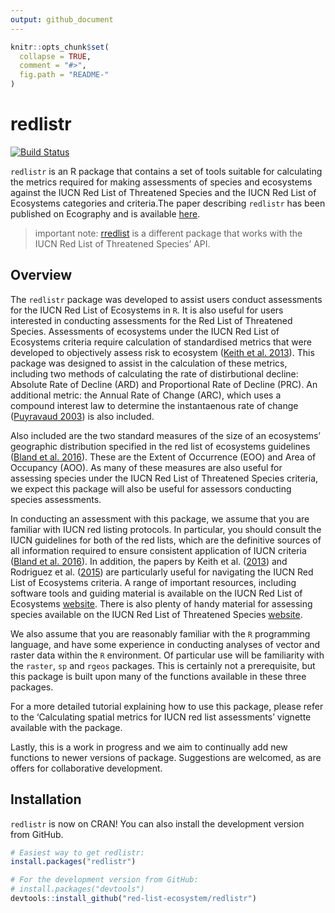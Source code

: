 ```yaml
---
output: github_document
---
```


<!-- README.md is generated from README.Rmd. Please edit that file -->

```r
knitr::opts_chunk$set(
  collapse = TRUE,
  comment = "#>",
  fig.path = "README-"
)
```

# redlistr

[![Build Status](https://travis-ci.org/red-list-ecosystem/redlistr.svg?branch=master)](https://travis-ci.org/red-list-ecosystem/redlistr)

`redlistr` is an R package that contains a set of tools suitable for calculating
the metrics required for making assessments of species and ecosystems against
the IUCN Red List of Threatened Species and the IUCN Red List of Ecosystems
categories and criteria.The paper describing `redlistr` has been published on
Ecography and is available
[here](https://onlinelibrary.wiley.com/doi/full/10.1111/ecog.04143).

> important note: [rredlist](https://github.com/ropensci/rredlist) is a
different package that works with the IUCN Red List of Threatened Species' API.

## Overview
The `redlistr` package was developed to assist users conduct assessments for the
IUCN Red List of Ecosystems in `R`. It is also useful for users interested in
conducting assessments for the Red List of Threatened Species. Assessments of
ecosystems under the IUCN Red List of Ecosystems criteria require calculation of
standardised metrics that were developed to objectively assess risk to ecosystem
([Keith et al. 2013](http://journals.plos.org/plosone/article?id=10.1371/journal.pone.0062111)).
This package was designed to assist in the calculation of these metrics, 
including two methods of calculating the rate of distirbutional decline: 
Absolute Rate of Decline (ARD) and Proportional Rate of Decline (PRC). An 
additional metric: the Annual Rate of Change (ARC), which uses a compound 
interest law to determine the instantaenous rate of change ([Puyravaud 2003](http://www.sciencedirect.com/science/article/pii/S0378112702003353)) is
also included.

Also included are the two standard measures of the size of an 
ecosystems' geographic distribution specified in the red list of ecosystems
guidelines ([Bland et al. 2016](https://portals.iucn.org/library/sites/library/files/documents/2016-010.pdf)).
These are the Extent of Occurrence (EOO) and Area of Occupancy (AOO). As many of
these measures are also useful for assessing species under the IUCN Red List of
Threatened Species criteria, we expect this package will also be useful for
assessors conducting species assessments.

In conducting an assessment with this package, we assume that you are familiar 
with IUCN red listing protocols. In particular, you should consult the IUCN 
guidelines for both of the red lists, which are the definitive sources of all 
information required to ensure consistent application of IUCN criteria ([Bland et al. 2016](https://portals.iucn.org/library/sites/library/files/documents/2016-010.pdf)).
In addition, the papers by Keith et al.
([2013](http://journals.plos.org/plosone/article?id=10.1371/journal.pone.0062111))
and Rodriguez et al.
([2015](https://www.iucn.org/sites/dev/files/content/documents/rodriguez-etal-2015-a-practical-guide-iucn-rle_erratum.pdf))
are particularly useful for navigating the IUCN Red List of Ecosystems criteria.
A range of important resources, including software tools and guiding material is
available on the IUCN Red List of Ecosystems 
[website](https://www.iucnrle.org/). There is also plenty of handy material for 
assessing species available on the IUCN Red List of Threatened Species 
[website](http://www.iucnredlist.org).

We also assume that you are reasonably familiar with the `R` programming
language, and have some experience in conducting analyses of vector and raster
data within the `R` environment. Of particular use will be familiarity with the
`raster`, `sp` and `rgeos` packages. This is certainly not a prerequisite, but
this package is built upon many of the functions available in these three
packages.

For a more detailed tutorial explaining how to use this package, please refer to
the 'Calculating spatial metrics for IUCN red list assessments' vignette
available with the package.

Lastly, this is a work in progress and we aim to continually add new functions
to newer versions of package. Suggestions are welcomed, as are offers for
collaborative development.

## Installation
`redlistr` is now on CRAN! You can also install the development version from GitHub.
```r
# Easiest way to get redlistr:
install.packages("redlistr")

# For the development version from GitHub:
# install.packages("devtools")
devtools::install_github("red-list-ecosystem/redlistr")
```
